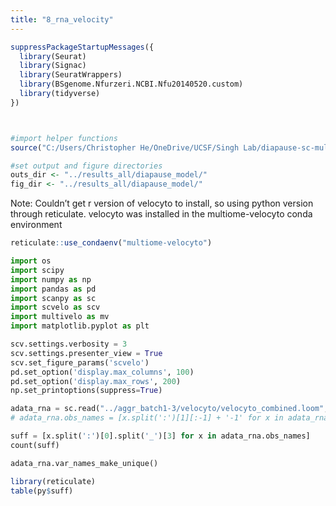 ```yaml
---
title: "8_rna_velocity"
---
```

```r
suppressPackageStartupMessages({
  library(Seurat)
  library(Signac)
  library(SeuratWrappers)
  library(BSgenome.Nfurzeri.NCBI.Nfu20140520.custom)
  library(tidyverse)
})



#import helper functions
source("C:/Users/Christopher He/OneDrive/UCSF/Singh Lab/diapause-sc-multiome/code/helper_functions.R")

#set output and figure directories
outs_dir <- "../results_all/diapause_model/"
fig_dir <- "../results_all/diapause_model/"
```


Note: Couldn't get r version of velocyto to install, so using python version through reticulate. velocyto was installed in the multiome-velocyto conda environment
```r
reticulate::use_condaenv("multiome-velocyto")
```

```python
import os
import scipy
import numpy as np
import pandas as pd
import scanpy as sc
import scvelo as scv
import multivelo as mv
import matplotlib.pyplot as plt
```

```python
scv.settings.verbosity = 3
scv.settings.presenter_view = True
scv.set_figure_params('scvelo')
pd.set_option('display.max_columns', 100)
pd.set_option('display.max_rows', 200)
np.set_printoptions(suppress=True)
```

```python
adata_rna = sc.read("../aggr_batch1-3/velocyto/velocyto_combined.loom", cache=True)
# adata_rna.obs_names = [x.split(':')[1][:-1] + '-1' for x in adata_rna.obs_names]

suff = [x.split(':')[0].split('_')[3] for x in adata_rna.obs_names]
count(suff)

adata_rna.var_names_make_unique()
```
```r
library(reticulate)
table(py$suff)
```


